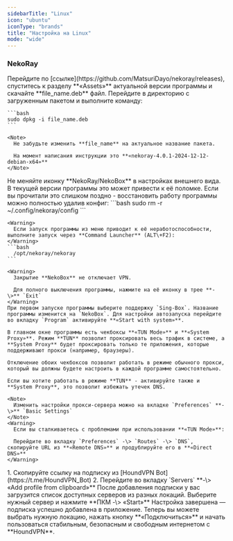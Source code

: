 ```yaml
---
sidebarTitle: "Linux"
icon: "ubuntu"
iconType: "brands"
title: "Настройка на Linux"
mode: "wide"
---
```


### NekoRay

<Steps>
  <Step title="Загрузка приложения" icon="cloud-arrow-down" iconType="solid">
    Перейдите по [ссылке](https://github.com/MatsuriDayo/nekoray/releases), спуститесь к разделу **«Assets»** актуальной версии программы и скачайте **file_name.deb** файл.
  </Step>
  <Step title="Установка приложения" icon="floppy-disk" iconType="solid">
    Перейдите в директорию с загруженным пакетом и выполните команду:

    ```bash
    sudo dpkg -i file_name.deb
    ```

    <Note>
      Не забудьте изменить **file_name** на актуальное название пакета.

      На момент написания инструкции это **«nekoray-4.0.1-2024-12-12-debian-x64»**
    </Note>
  </Step>
  <Step title="Настройка приложения" icon="gear" iconType="solid">
    <Danger>
      Не меняйте иконку **NekoRay/NekoBox** в настройках внешнего вида. В текущей версии программы это может привести к её поломке. Если вы прочитали это слишком поздно - восстановить работу программы можно полностью удалив конфиг:
    </Danger>
    ```bash
    sudo rm -r ~/.config/nekoray/config
    ```

    <Warning>
      Если запуск программы из меню приводит к её неработоспособности, выполните запуск через **Command Launcher** (ALT\+F2):
    </Warning>
    ```bash
      /opt/nekoray/nekoray
    ```

    <Warning>
      Закрытие **NekoBox** не отключает VPN.

      Для полного выключения программы, нажмите на её иконку в трее **-\>** `Exit`
    </Warning>
    При первом запуске программы выберите поддержку `Sing-Box`. Название программы изменится на `NekoBox`. Для настройки автозапуска перейдите во вкладку `Program` активируйте **«Start with system»**.

    В главном окне программы есть чекбоксы **«TUN Mode»** и **«System Proxy»**. Режим **TUN** позволит проксировать весь трафик в системе, а **System Proxy** будет проксировать только те приложения, которые поддерживают прокси (например, браузеры).

    Отключение обоих чекбоксов позволит работать в режиме обычного прокси, который вы должны будете настроить в каждой программе самостоятельно.

    Если вы хотите работать в режиме **TUN** - активируйте также и **System Proxy**, это позволит избежать утечек DNS.

    <Note>
      Изменить настройки прокси-сервера можно на вкладке `Preferences` **-\>** `Basic Settings`
    </Note>
    <Warning>
      Если вы сталкиваетесь с проблемами при использовании **«TUN Mode»**:

      Перейдите во вкладку `Preferences` -\> `Routes` -\> `DNS`, скопируйте URL из **«Remote DNS»** и продублируйте его в **«Direct DNS»**
    </Warning>
  </Step>
  <Step title="Добавление подписки" icon="plus" iconType="solid">
    1. Скопируйте ссылку на подписку из [HoundVPN Bot](https://t.me/HoundVPN_Bot)
    2. Перейдите во вкладку `Servers` **-\> «Add profile from clipboard»**
  </Step>
  <Step title="Выбор локации" icon="location-arrow" iconType="solid">
    После добавления подписки у вас загрузится список доступных серверов из разных локаций. Выберите нужный сервер и нажмите **ПКМ -\> «Start»**
  </Step>
  <Step title="Готово" icon="flag-checkered" iconType="solid">
    Настройка завершена — подписка успешно добавлена в приложение. Теперь вы можете выбрать нужную локацию, нажать кнопку **«Подключиться»** и начать пользоваться стабильным, безопасным и свободным интернетом с **HoundVPN**.
  </Step>
</Steps>